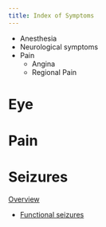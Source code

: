 ```yaml
---
title: Index of Symptoms
---
```


- Anesthesia
- Neurological symptoms
- Pain
    - Angina
    - Regional Pain




# Eye {#eye}

# Pain

# Seizures

[Overview]({{< var ref-seizure-overview.path >}})

- [Functional seizures]({{< var ref-functional-seizure.path >}})

